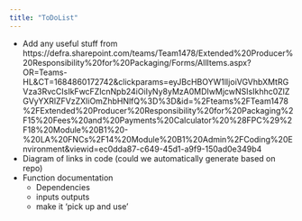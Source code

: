 ```yaml
---
title: "ToDoList"
---
```


- Add any useful stuff from https://defra.sharepoint.com/teams/Team1478/Extended%20Producer%20Responsibility%20for%20Packaging/Forms/AllItems.aspx?OR=Teams-HL&CT=1684860172742&clickparams=eyJBcHBOYW1lIjoiVGVhbXMtRGVza3RvcCIsIkFwcFZlcnNpb24iOiIyNy8yMzA0MDIwMjcwNSIsIkhhc0ZlZGVyYXRlZFVzZXIiOmZhbHNlfQ%3D%3D&id=%2Fteams%2FTeam1478%2FExtended%20Producer%20Responsibility%20for%20Packaging%2F15%20Fees%20and%20Payments%20Calculator%20%28FPC%29%2F18%20Module%20B1%20-%20LA%20FNCs%2F14%20Module%20B1%20Admin%2FCoding%20Environment&viewid=ec0dda87-c649-45d1-a9f9-150ad0e349b4
- Diagram of links in code (could we automatically generate based on repo)
- Function documentation 
    - Dependencies
    - inputs outputs
    - make it 'pick up and use'